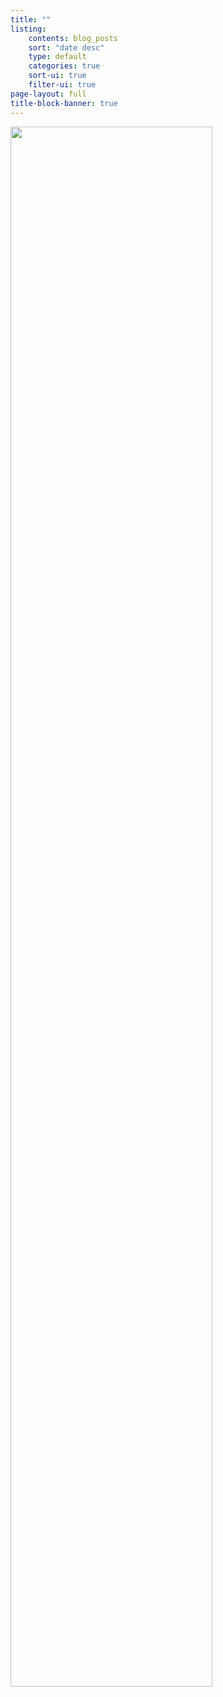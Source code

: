 ```yaml
---
title: ""
listing:
    contents: blog_posts
    sort: "date desc"
    type: default
    categories: true
    sort-ui: true
    filter-ui: true
page-layout: full
title-block-banner: true
---
```


![](blog_logo.png){fig-align="left" width="80%"}
